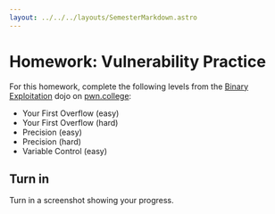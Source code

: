 ```yaml
---
layout: ../../../layouts/SemesterMarkdown.astro
---
```



# Homework: Vulnerability Practice

For this homework, complete the following levels from the
[Binary Exploitation](https://pwn.college/intro-to-cybersecurity/binary-exploitation/) dojo on
[pwn.college](https://pwn.college/):

- Your First Overflow (easy)
- Your First Overflow (hard)
- Precision (easy)
- Precision (hard)
- Variable Control (easy)

## Turn in

Turn in a screenshot showing your progress.
